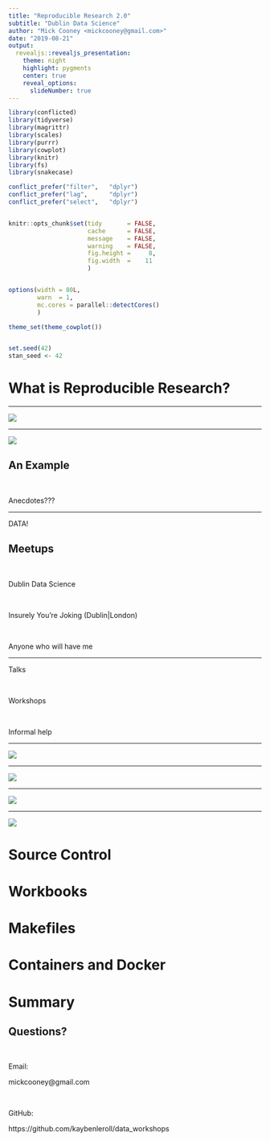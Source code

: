 ```yaml
---
title: "Reproducible Research 2.0"
subtitle: "Dublin Data Science"
author: "Mick Cooney <mickcooney@gmail.com>"
date: "2019-08-21"
output:
  revealjs::revealjs_presentation:
    theme: night
    highlight: pygments
    center: true
    reveal_options:
      slideNumber: true
---
```


```r
library(conflicted)
library(tidyverse)
library(magrittr)
library(scales)
library(purrr)
library(cowplot)
library(knitr)
library(fs)
library(snakecase)

conflict_prefer("filter",   "dplyr")
conflict_prefer("lag",      "dplyr")
conflict_prefer("select",   "dplyr")


knitr::opts_chunk$set(tidy       = FALSE,
                      cache      = FALSE,
                      message    = FALSE,
                      warning    = FALSE,
                      fig.height =     8,
                      fig.width  =    11
                      )


options(width = 80L,
        warn  = 1,
        mc.cores = parallel::detectCores()
        )

theme_set(theme_cowplot())


set.seed(42)
stan_seed <- 42
```



#  What is Reproducible Research?


---

![](img/buzzword_bingo.png)

---

![](img/maurice_moss.png)

## An Example

\

Anecdotes???

---

DATA!


## Meetups

\

Dublin Data Science

\

Insurely You're Joking (Dublin|London)

\

Anyone who will have me

---

Talks

\

Workshops

\

Informal help

---

![](img/hadley_wickham.jpg)


---

![](img/lolcat_help.jpg)

---

![](img/onward.png)

---

![](img/shit_be_broke.png)

# Source Control


# Workbooks



# Makefiles




# Containers and Docker






# Summary

## Questions?

\

Email:

mickcooney@gmail.com

\

GitHub:

https://github.com/kaybenleroll/data_workshops




